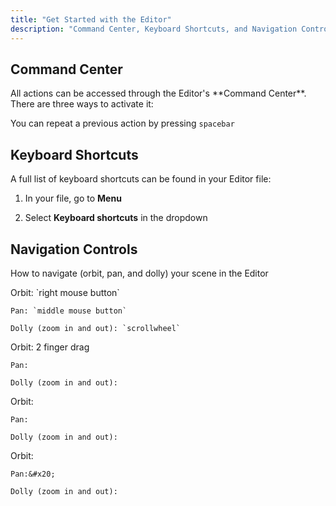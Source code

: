 ```yaml
---
title: "Get Started with the Editor"
description: "Command Center, Keyboard Shortcuts, and Navigation Controls"
---
```


## Command Center

<Accordion title="Using the Command Center" defaultOpen={false}>
  All actions can be accessed through the Editor's **Command Center**. There are three ways to activate it:
</Accordion>

You can repeat a previous action by pressing `spacebar`

## Keyboard Shortcuts

A full list of keyboard shortcuts can be found in your Editor file:

1. In your file, go to **Menu**

2. Select **Keyboard shortcuts** in the dropdown

## Navigation Controls

How to navigate (orbit, pan, and dolly) your scene in the Editor

<AccordionGroup>
  <Accordion title="Mouse Controls" defaultOpen={false}>
    Orbit: `right mouse button`

    Pan: `middle mouse button`

    Dolly (zoom in and out): `scrollwheel`
  </Accordion>

  <Accordion title="Trackpad Controls" defaultOpen={false}>
    Orbit: 2 finger drag

    Pan:

    Dolly (zoom in and out):
  </Accordion>

  <Accordion title="Right Mouse Button Controls" defaultOpen={false}>
    Orbit:&#x20;

    Pan:

    Dolly (zoom in and out):
  </Accordion>

  <Accordion title="Autoswitch Controls" defaultOpen={false}>
    Orbit:

    Pan:&#x20;

    Dolly (zoom in and out):
  </Accordion>

  <Accordion title="Modifier Behaviors" defaultOpen={false}>

  </Accordion>
</AccordionGroup>